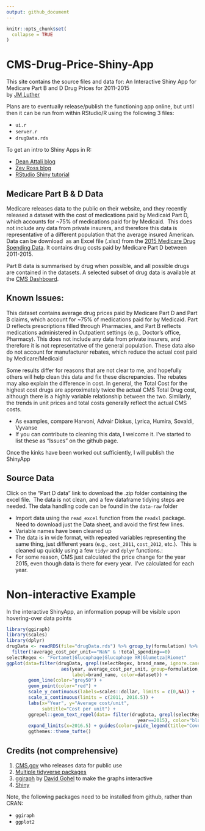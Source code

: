 ```yaml
---
output: github_document
---
```


<!-- README.md is generated from README.Rmd. Please edit that file -->

```r
knitr::opts_chunk$set(
  collapse = TRUE
)
```


# CMS-Drug-Price-Shiny-App
This site contains the source files and data for:
An Interactive Shiny App for Medicare Part B and D Drug Prices for 2011-2015  
by [JM Luther](https://twitter.com/DrJMLuther)

Plans are to eventually release/publish the functioning app online, but until then it can be run from within RStudio/R using the following 3 files:  

  *  `ui.r`  
  *  `server.r`  
  *  `drugData.rds`  

To get an intro to Shiny Apps in R:  

  *  [Dean Attali blog](http://deanattali.com/blog/building-shiny-apps-tutorial/?utm_content=bufferf24e6&utm_medium=social&utm_source=twitter.com&utm_campaign=buffer)
  *  [Zev Ross blog](http://zevross.com/blog/2016/04/19/r-powered-web-applications-with-shiny-a-tutorial-and-cheat-sheet-with-40-example-apps/)
  *  [RStudio Shiny tutorial](http://shiny.rstudio.com/tutorial/)
  
## Medicare Part B & D Data  

Medicare releases data to the public on their website, and they recently released a dataset with the cost of medications paid by Medicaid Part D, which accounts for ~75% of medications paid for by Medicaid.  This does not include any data from private insurers, and therefore this data is representative of a different population that the average insured American. Data can be download  as an Excel file (.xlsx) from the [2015 Medicare Drug Spending Data](https://www.cms.gov/Research-Statistics-Data-and-Systems/Statistics-Trends-and-Reports/Information-on-Prescription-Drugs/2015MedicareData.html). It contains drug costs paid by Medicare Part D between 2011-2015. 

Part B data is summarised by drug when possible, and all possible drugs are contained in the datasets. A selected subset of drug data is available at the [CMS Dashboard](https://www.cms.gov/Research-Statistics-Data-and-Systems/Statistics-Trends-and-Reports/Dashboard/2015-Medicaid-Drug-Spending/2015-Medicaid-Drug-Spending.html).

## Known Issues:  
This dataset contains average drug prices paid by Medicare Part D and Part B claims, which account for ~75% of medications paid for by Medicaid. Part D reflects prescriptions filled through Pharmacies, and Part B reflects medications administered in Outpatient settings (e.g., Doctor's office, Pharmacy). This does not include any data from private insurers, and therefore it is not representative of the general population. These data also do not account for manufacturer rebates, which reduce the actual cost paid by Medicare/Medicaid

Some results differ for reasons that are not clear to me, and hopefully others will help clean this data and fix these discrepancies. The rebates may also explain the difference in cost. In general, the Total Cost for the highest cost drugs are approximately twice the actual CMS Total Drug cost, although there is a highly variable relationship between the two. Similarly, the trends in unit prices and total costs generally reflect the actual CMS costs.  

  *  As examples, compare Harvoni, Advair Diskus, Lyrica, Humira, Sovaldi, Vyvanse  
  *  If you can contribute to cleaning this data, I welcome it. I've started to list these as "Issues" on the github page.
  
Once the kinks have been worked out sufficiently, I will publish the ShinyApp

## Source Data  
Click on the "Part D data" link to download the .zip folder containing the excel file.  The data is not clean, and a few dataframe tidying steps are needed.  The data handling code can be found in the `data-raw` folder  

  *  Import data using the `read_excel` function from the `readxl` package.  Need to download just the Data sheet, and avoid the first few lines.  
  *  Variable names have been cleaned up  
  *  The data is in wide format, with repeated variables representing the same thing, just different years (e.g., `cost_2011`, `cost_2012`, etc.).  This is cleaned up quickly using a few `tidyr` and `dplyr` functions.:  
  *  For some reason, CMS just calculated the price change for the year 2015, even though data is there for every year.  I've calculated for each year.  

# Non-interactive Example  
In the interactive ShinyApp, an information popup will be visible upon hovering-over data points  
```r
library(ggiraph)
library(scales)
library(dplyr)
drugData <- readRDS(file="drugData.rds") %>% group_by(formulation) %>% 
  filter(!average_cost_per_unit=="NaN" & !total_spending==0) 
selectRegex <- "Fortamet|Glucophage|Glucophage XR|Glumetza|Riomet"
ggplot(data=filter(drugData, grepl(selectRegex, brand_name, ignore.case=T)),
                    aes(year, average_cost_per_unit, group=formulation, 
                        label=brand_name, color=dataset)) + 
        geom_line(color="grey50") +
        geom_point(color="red") + 
        scale_y_continuous(labels=scales::dollar, limits = c(0,NA)) +
        scale_x_continuous(limits = c(2011, 2016.5)) +
        labs(x="Year", y="Average cost/unit",
             subtitle="Cost per unit") +
        ggrepel::geom_text_repel(data= filter(drugData, grepl(selectRegex, brand_name, ignore.case=T) &
                                                year==2015), color="black", size=2.5, nudge_x = .2) +
        expand_limits(x=2016.5) + guides(color=guide_legend(title="Coverage Type:")) +
        ggthemes::theme_tufte()
```

  
## Credits (not comprehensive)  
  1.  [CMS.gov](https://www.cms.gov/Research-Statistics-Data-and-Systems/Statistics-Trends-and-Reports/Dashboard/2015-Medicaid-Drug-Spending/2015-Medicaid-Drug-Spending.html) who releases data for public use  
  2.  [Multiple tidyverse packages](https://github.com/tidyverse/tidyverse)  
  3.  [ggiraph](https://github.com/davidgohel/ggiraph) by [David Gohel](https://twitter.com/davidgohel?lang=en) to make the graphs interactive  
  4.  [Shiny](http://shiny.rstudio.com/)  

Note, the following packages need to be installed from github, rather than CRAN:  

  *  `ggiraph`  
  *  `ggplot2`
